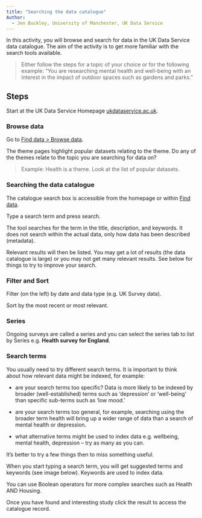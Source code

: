 ```yaml
---
title: "Searching the data catalogue"
Author: 
  - Jen Buckley, University of Manchester, UK Data Service
---
```


In this activity, you will browse and search for data in the UK Data Service data catalogue. The aim of the activity is to get more familiar with the search tools available.

> Either follow the steps for a topic of your choice or for the following example: "You are researching mental health and well-being with an interest in the impact of outdoor spaces such as gardens and parks."

## Steps

Start at the UK Data Service Homepage [ukdataservice.ac.uk](http://ukdataservice.ac.uk/).

### Browse data

Go to [Find data \> Browse data](https://ukdataservice.ac.uk/find-data/browse/).

The theme pages highlight popular datasets relating to the theme. Do any of the themes relate to the topic you are searching for data on?   

> Example: Health is a theme. Look at the list of popular datasets.  

### Searching the data catalogue 

The catalogue search box is accessible from the homepage or within [Find data](https://ukdataservice.ac.uk/find-data/).  

Type a search term and press search. 

The tool searches for the term in the title, description, and keywords. It does not search within the actual data, only how data has been described (metadata).    

Relevant results will then be listed. You may get a lot of results (the data catalogue is large) or you may not get many relevant results. See below for things to try to improve your search.  

### Filter and Sort 

Filter (on the left) by date and data type (e.g. UK Survey data).  

Sort by the most recent or most relevant.   

### Series  

Ongoing surveys are called a series and you can select the series tab to list by Series e.g. **Health survey for England**.

### Search terms  

You usually need to try different search terms. It is important to think about how relevant data might be indexed, for example:

-   are your search terms too specific? Data is more likely to be indexed by broader (well-established) terms such as 'depression' or 'well-being' than specific sub-terms such as 'low mood.' 

-   are your search terms too general, for example, searching using the broader term health will bring up a wider range of data than a search of mental health or depression.

-   what alternative terms might be used to index data e.g. wellbeing, mental health, depression – try as many as you can.

It’s better to try a few things then to miss something useful.  

When you start typing a search term, you will get suggested terms and keywords (see image below). Keywords are used to index data.

You can use Boolean operators for more complex searches such as Health AND Housing.  

Once you have found and interesting study click the result to access the catalogue record.  
